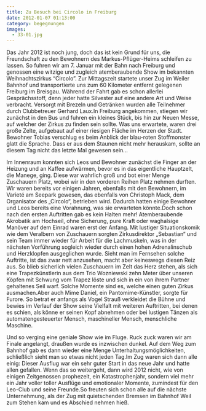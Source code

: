 ```yaml
---
title: Zu Besuch bei Circolo in Freiburg
date: 2012-01-07 01:13:00
category: begegnungen
images:
  - 33-01.jpg
---
```


Das Jahr 2012 ist noch jung, doch das ist kein Grund für uns, die Freundschaft zu den Bewohnern des Markus-Pflüger-Heims schleifen zu lassen. So fuhren wir am 7. Januar mit der Bahn nach Freiburg und genossen eine witzige und zugleich atemberaubende Show im bekannten Weihnachtszirkus “Circolo”.
Zur Mittagszeit startete unser Zug im Weiler Bahnhof und transportierte uns zum 60 Kilometer entfernt gelegenen Freiburg im Breisgau. Während der Fahrt gab es schon allerlei Gesprächsstoff, denn jeder hatte Silvester auf eine andere Art und Weise verbracht. Versorgt mit Brezeln und Getränken wurden alle Teilnehmer durch Clubbetreuer Gerhard Laux.In Freiburg angekommen, stiegen wir zunächst in den Bus und fuhren ein kleines Stück, bis hin zur Neuen Messe, auf welcher der Zirkus zu finden sein sollte. Was uns erwartete, waren drei große Zelte, aufgebaut auf einer riesigen Fläche im Herzen der Stadt. Bewohner Tobias verschlug es beim Anblick der blau-roten Stoffmonster glatt die Sprache. Dass er aus dem Staunen nicht mehr herauskam, sollte an diesem Tag nicht das letzte Mal gewesen sein…

Im Innenraum konnten sich Leos und Bewohner zunächst die Finger an der Heizung und an Kaffee aufwärmen, bevor es in das eigentliche Hauptzelt, die Manege, ging. Diese war wahrlich groß und bot einer Menge Zuschauern Platz, wobei wir in den vorderen Reihen Platz nehmen durften. Wir waren bereits vor einigen Jahren, ebenfalls mit den Bewohnern, im Varieté am Seepark gewesen, das ebenfalls von Christoph Mack, dem Organisator des „Circolo“, betrieben wird. Dadurch hatten einige Bewohner und Leos bereits eine Vorahnung, was sie erwarteten könnte.Doch schon nach den ersten Auftritten gab es kein Halten mehr! Atemberaubende Akrobatik am Hochseil, ohne Sicherung, pure Kraft oder waghalsige Manöver auf dem Einrad waren erst der Anfang. Mit lustiger Situationskomik wie dem Veralbern von Zuschauern sorgten Zirkusdirektor „Sebastian“ und sein Team immer wieder für Arbeit für die Lachmuskeln, was in der nächsten Vorführung sogleich wieder durch einen hohen Adrenalinschub und Herzklopfen ausgeglichen wurde. Sieht man im Fernsehen solche Auftritte, ist das zwar nett anzusehen, macht aber keineswegs diesen Reiz aus. So blieb sicherlich vielen Zuschauern im Zelt das Herz stehen, als sich eine Trapezkünstlerin aus dem Trio Wozniewski zehn Meter über unseren Köpfen mit Schwung vom Trapez löste und sich in ein von ihrem Partner gehaltenes Seil warf. Solche Momente sind es, welche einen guten Zirkus ausmachen.Aber auch Mime Daniel, ein Pantomime-Künstler, sorgte für Furore. So betrat er anfangs als Vogel Strauß verkleidet die Bühne und bewies im Verlauf der Show seine Vielfalt mit weiteren Auftritten, bei denen es schien, als könne er seinen Kopf abnehmen oder bei lustigen Tänzen als automatengesteuerter Mensch, maschineller Mensch, menschliche Maschine.

Und so verging eine geniale Show wie im Fluge. Ruck zuck waren wir am Finale angelangt, draußen wurde es inzwischen dunkel. Auf dem Weg zum Bahnhof gab es dann wieder eine Menge Unterhaltungsmöglichkeiten, schließlich sieht man so etwas nicht jeden Tag.Im Zug waren sich dann alle einig: Dieser Ausflug war ein sehr guter Start in das neue Jahr und hatte allen gefallen. Wenn das so weitergeht, dann wird 2012 nicht, wie von einigen Zeitgenossen prophezeit, ein Katastrophenjahr, sondern viel mehr ein Jahr voller toller Ausflüge und emotionaler Momente, zumindest für den Leo-Club und seine Freunde.So freuten sich schon alle auf die nächste Unternehmung, als der Zug mit quietschenden Bremsen im Bahnhof Weil zum Stehen kam und es Abschied nehmen hieß.
